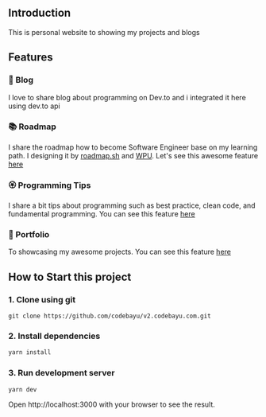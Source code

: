 ## Introduction

This is personal website to showing my projects and blogs

## Features

### 📝 Blog

I love to share blog about programming on Dev.to and i integrated it here using dev.to api

### 📚 Roadmap

I share the roadmap how to become Software Engineer base on my learning path. I designing it by [roadmap.sh](https://roadmap.sh/) and [WPU](https://www.youtube.com/@sandhikagalihWPU). Let's see this awesome feature [here](https://www.codebayu.com/roadmap?tribe=frontend-developer)

### 🏵 Programming Tips

I share a bit tips about programming such as best practice, clean code, and fundamental programming. You can see this feature [here](https://www.codebayu.com/learn)

### 🎨 Portfolio

To showcasing my awesome projects. You can see this feature [here](https://www.codebayu.com/projects)

## How to Start this project

### 1. Clone using git

```git
git clone https://github.com/codebayu/v2.codebayu.com.git
```

### 2. Install dependencies

```bash
yarn install
```

### 3. Run development server

```bash
yarn dev
```

Open http://localhost:3000 with your browser to see the result.

